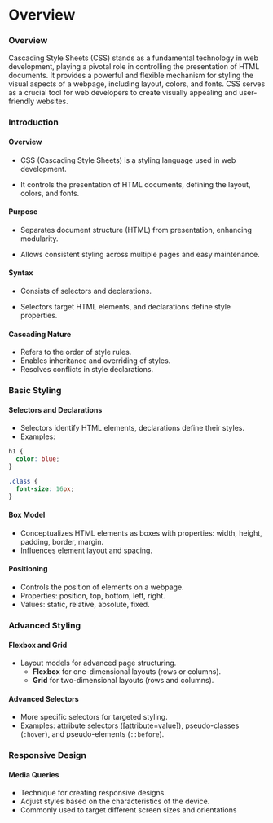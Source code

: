 # Overview



### Overview

Cascading Style Sheets (CSS) stands as a fundamental technology in web development, playing a pivotal role in controlling the presentation of HTML documents. It provides a powerful and flexible mechanism for styling the visual aspects of a webpage, including layout, colors, and fonts. CSS serves as a crucial tool for web developers to create visually appealing and user-friendly websites.

<Steps>

### Introduction

#### Overview

- CSS (Cascading Style Sheets) is a styling language used in web development.

- It controls the presentation of HTML documents, defining the layout, colors, and fonts.

#### Purpose

- Separates document structure (HTML) from presentation, enhancing modularity.

- Allows consistent styling across multiple pages and easy maintenance.

#### Syntax

- Consists of selectors and declarations.

- Selectors target HTML elements, and declarations define style properties.

#### Cascading Nature

- Refers to the order of style rules.
- Enables inheritance and overriding of styles.
- Resolves conflicts in style declarations.

### Basic Styling

#### Selectors and Declarations

- Selectors identify HTML elements, declarations define their styles.
- Examples:

```css
h1 {
  color: blue;
}
```

```css
.class {
  font-size: 16px;
}
```

#### Box Model

- Conceptualizes HTML elements as boxes with properties: width, height, padding, border, margin.
- Influences element layout and spacing.

#### Positioning

- Controls the position of elements on a webpage.
- Properties: position, top, bottom, left, right.
- Values: static, relative, absolute, fixed.

### Advanced Styling

#### Flexbox and Grid

- Layout models for advanced page structuring.
  - **Flexbox** for one-dimensional layouts (rows or columns). 
  - **Grid** for two-dimensional layouts (rows and columns).

#### Advanced Selectors

- More specific selectors for targeted styling.
- Examples: attribute selectors ([attribute=value]), pseudo-classes (`:hover`), and pseudo-elements (`::before`).

### Responsive Design

#### Media Queries

- Technique for creating responsive designs.
- Adjust styles based on the characteristics of the device.
- Commonly used to target different screen sizes and orientations

</Steps>
